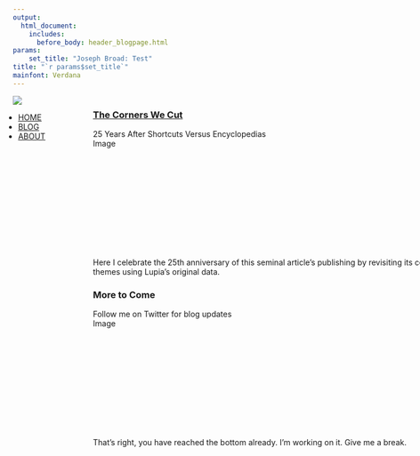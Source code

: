 ```yaml
---
output: 
  html_document:
    includes:
      before_body: header_blogpage.html
params: 
    set_title: "Joseph Broad: Test"
title: "`r params$set_title`"
mainfont: Verdana
---
```

<script>
function loadImage() {
  $('.logo').css('opacity', '0');
  $('.logo').css('transition', '.3s');
  $('.topnav, .footer').css('height', '8vh');
  $('.topnav, .footer').css('transition-delay', '.1s');
  $('.topnav, .footer, .sidebar').css('transition-duration', '.4s');
  $('.topnav, .footer').css('transition-timing-function', 'ease');
}
</script>
<!-- style -->
<link rel="stylesheet" href="style.css" type="text/css">
<link rel="shortcut icon" href="https://www.dropbox.com/s/8nglbmcubk7bl7y/favicon.png?dl=0">
<link rel="icon" href="https://www.dropbox.com/s/8nglbmcubk7bl7y/favicon.png?dl=0">
<!-- Load an icon library -->
<link rel="stylesheet" href="https://cdnjs.cloudflare.com/ajax/libs/font-awesome/5.10.2/css/all.min.css">
<!-- header -->
<div class="topnav">
<div class="landing">
<a href="index.html"><img onload="loadImage()" class="logo" style="object-fit: cover;" src="images/NSU_logorgb.jpg"></a></div>
<ul style="margin-left: -1.5vw">
<li><a href="index.html"><h7 class="active">HOME</h7></a></li>
<li><a href="blog.html"><h7>BLOG</h7></a></li>
<li><a href="about.html"><h7>ABOUT</h7></a></li>
</ul>
</div>

<div class="wideboi" style="position: fixed; top: 8vh; height: 40vh; background-color: #f1f1f1;"></div>
<div class="wideboi" style="top: 8vh; width: 70vw; margin-left: 15vw; margin-top: -2vh; border: 1px none red; background-color: none;">  
<div class="leftcolumn">
<div class="card">
<a href="blog_000_lupia25.html"><h3>The Corners We Cut</h3></a>
<p5>25 Years After Shortcuts Versus Encyclopedias</p5>
<div onload="loadImage()" class="fakeimg" style="height:200px;">Image</div>
<p>Here I celebrate the 25th anniversary of this seminal article's publishing by revisiting its central themes using Lupia's original data.</p></div>
<div class="card">
<h3>More to Come</h3>
<p5>Follow me on Twitter for blog updates</p5>
<div class="fakeimg" style="height:200px;">Image</div>
<p>That's right, you have reached the bottom already. I'm working on it. Give me a break.</p>
<div class="section" style="bottom: 0; height: 8vh;"></div>
</div></div>

<div class="rightcolumn">
<div class="tcard" style="height: 84vh">
<a class="twitter-timeline"
  href="https://twitter.com/therealjoebroad"></a>
</div>

<script src="https://platform.twitter.com/widgets.js" async></script>
<!--   </div> -->
<!--   <div class="card"> -->
<!--   <h3>Popular Post</h3> -->
<!--   <div class="fakeimg">Image</div><br> -->
<!--   <div class="fakeimg">Image</div><br> -->
<!--   <div class="fakeimg">Image</div> -->
<!--   </div> -->
<!--   <div class="card"> -->
<!--   <h3>Follow Me</h3> -->
<!--   <p>Some text..</p> -->
<!--   </div> -->
<!--   </div> -->
<!--   </div> -->





